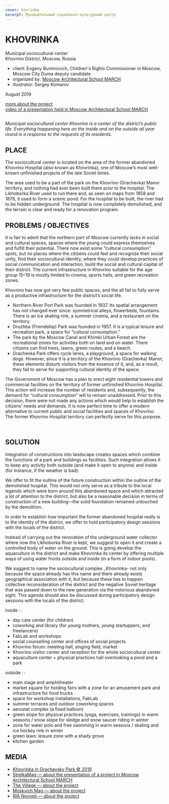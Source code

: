 ```yaml
---
cover: hovrinka
excerpt: Муниципальный социально-культурный центр
---
```


# KHOVRINKA

Municipal sociocultural center<br/>
Khovrino District, Moscow, Russia

- client: Evgeny Bunimovich, Children's Rights Commissioner in Moscow, Moscow City Duma deputy candidate
- organized by: [Moscow Architectural School MARCH](https://march.ru/)
- illustrator: Sergey Komarov

August 2019

[more about the project](https://issuu.com/unit4/docs/hovrinka)<br/>
[video of a presentation held in Moscow Architectural School MARCH](https://www.yabloko.ru/regnews/Moscow/2019/08/22)

<Image src="/images/hovrinka-01.jpg" alt="" />

_Municipal sociocultural center Khovrino is a center of the district’s public life. Everything happening here on the inside and on the outside all year round is a response to the requests of its residents._

## PLACE
The sociocultural center is located on the area of the former abandoned Khovrino Hospital (also known as Khovrinka), one of Moscow’s most well-known unfinished projects of the late Soviet times.

The area used to be a part of the park on the Khovrino (Grachevka) Manor territory, and nothing had ever been built there prior to the hospital. The Likhoborka River used to run there and, as seen on maps from 1858 and 1878, it used to form a scenic pond. For the hospital to be built, the river had to be hidden underground. The hospital is now completely demolished, and the terrain is clear and ready for a renovation program.

## PROBLEMS / OBJECTIVES

It is fair to admit that the northern part of Moscow currently lacks in social and cultural spaces, spaces where the young could express themselves and fulfill their potential. There now exist some “cultural consumption” spots, but no places where the citizens could feel and recognize their social unity, find their sociocultural identity, where they could develop practices of social communication and interaction, build the social and cultural capital of their district. The current infrastructure in Khovrino suitable for the age group 15–19 is mostly limited to cinema, sports halls, and green recreation zones.

Khovrino has now got very few public spaces, and the all fail to fully serve as a productive infrastructure for the district’s social life.

- Northern River Port Park was founded in 1937. Its spatial arrangement has not changed ever since: symmetrical alleys, flowerbeds, fountains. There is an ice skating rink, a summer cinema, and a restaurant on the territory.
- Druzhba (Friendship) Park was founded in 1957. It is a typical leisure and recreation park, a space for “cultural consumption.”
- The park by the Moscow Canal and Khimki Urban Forest are the recreational zones for activities both on land and on water. There citizens can find trees, lawns, green routes, and a beach.
- Grachevka Park offers cycle lanes, a playground, a space for walking dogs. However, since it is a territory of the Khovrino (Grachevka) Manor, these elements disturb visitors from the essence of it, and, as a result, they fail to serve for supporting cultural identity of the space.

The Government of Moscow has a plan to erect eight residential towers and commercial facilities on the territory of former unfinished Khovrino Hospital. This action will increase the number of residents and, subsequently, the demand for “cultural consumption” will to remain unaddressed. Prior to this decision, there were not made any actions which would help to establish the citizens’ needs and demands. It is now perfect time to offer a modern alternative to current public and social facilities and spaces of Khovrino. The former Khovrino Hospital territory can perfectly serve for this purpose.

<Carousel effect='crossfade'>
	<Image src="/images/hovrinka-02.jpg" alt="" />
	<Image src="/images/hovrinka-03.jpg" alt="" />
</Carousel>

## SOLUTION

Integration of constructions into landscape creates spaces which combine the functions of a park and buildings as facilities. Such integration allows it to keep any activity both outside (and make it open to anyone) and inside (for instance, if the weather is bad).

We offer to fit the outline of the future construction within the outline of the demolished hospital. This would not only serve as a tribute to the local legends which were born around this abandoned space and which attracted a lot of attention to the district, but also be a reasonable decision in terms of construction of a new building—the solid foundation remained untouched by the demolition.

In order to establish how important the former abandoned hospital really is to the identity of the district, we offer to hold participatory design sessions with the locals of the district.

Instead of carrying out the renovation of the underground water collector where now the Likhoborka River is kept, we suggest to open it and create a controlled body of water on the ground. This is going develop the aquaculture in the district and make Khovrinka its center by offering multiple ways of using water fronts outside and inside (in a form of indoor pools).

We suggest to name the sociocultural complex _Khovrinka- not only because the space already has this name and there already exists geographical association with it, but because these has to happen collective reconsideration of the district and the negative Soviet heritage that was passed down to the new generation via the notorious abandoned sight. This agenda should also be discussed during participatory design sessions with the locals of the district.


inside : :
- day care center (for children)
- coworking and library (for young mothers, young startuppers, and freelancers)
- FabLab and workshops
- social counselling center and offices of social projects
- Khovrino forum: meeting hall, singing field, market
- Khovrino visitor center and reception for the whole sociocultural center
- aquaculture center + physical practices hall overlooking a pond and a park

outside : :
- main stage and amphitheater
- market square for holding fairs with a zone for an amusement park and infrastructure for food trucks
- space for workshop installations, FabLab
- summer terraces and outdoor coworking spaces
- aerostat complex (a fixed balloon)
- green slope for physical practices (yoga, exercises, trainings) in warm seasons / snow slope for sledge and snow saucer riding in winter
- zone for water polo and free swimming in warm seasons / skating and ice hockey rink in winter
- green lawn: leisure zone with a shady grove
- kitchen garden

## MEDIA

- [Khovrinka in Grachevsky Park © 2019](https://khovrinka.ru/)
- [StrelkaMag — about the presentation of a project in Moscow Architectural School MARCH](https://strelkamag.com/ru/news/vernut-reku-i-sdelat-kulturnyi-centr-kakim-arkhitektory-vidyat-park-na-meste-byvshei-khovrinskoi-bolnicy)
- [The Village — about the project](https://www.the-village.ru/village/city/news-city/360127-hovrinka)
- [Moskvich Mag — about the project](https://moskvichmag.ru/na-meste-snesennoj-hovrinskoj-bolnitsy-moskovskie-arhitektory-hotyat-sdelat-park/)
- [RIA Novosti — about the project](https://realty.ria.ru/20190822/1557780061.html)


